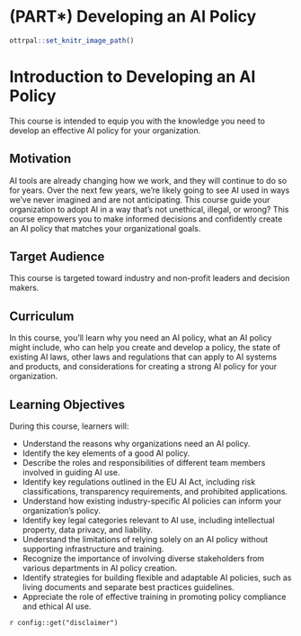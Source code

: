 
# (PART\*) Developing an AI Policy {-}

```r
ottrpal::set_knitr_image_path()
```

# Introduction to Developing an AI Policy

This course is intended to equip you with the knowledge you need to develop an effective AI policy for your organization.

## Motivation

AI tools are already changing how we work, and they will continue to do so for years. Over the next few years, we're likely going to see AI used in ways we've never imagined and are not anticipating. This course guide your organization to adopt AI in a way that's not unethical, illegal, or wrong? This course empowers you to make informed decisions and confidently create an AI policy that matches your organizational goals.

## Target Audience  

This course is targeted toward industry and non-profit leaders and decision makers.

## Curriculum  

In this course, you’ll learn why you need an AI policy, what an AI policy might include, who can help you create and develop a policy, the state of existing AI laws, other laws and regulations that can apply to AI systems and products, and considerations for creating a strong AI policy for your organization.

## Learning Objectives

During this course, learners will:

- Understand the reasons why organizations need an AI policy.
- Identify the key elements of a good AI policy.
- Describe the roles and responsibilities of different team members involved in guiding AI use.
- Identify key regulations outlined in the EU AI Act, including risk classifications, transparency requirements, and prohibited applications.
- Understand how existing industry-specific AI policies can inform your organization's policy.
- Identify key legal categories relevant to AI use, including intellectual property, data privacy, and liability.
- Understand the limitations of relying solely on an AI policy without supporting infrastructure and training.
- Recognize the importance of involving diverse stakeholders from various departments in AI policy creation.
- Identify strategies for building flexible and adaptable AI policies, such as living documents and separate best practices guidelines.
- Appreciate the role of effective training in promoting policy compliance and ethical AI use.

<div class = disclaimer>
`r config::get("disclaimer")`
</div>

